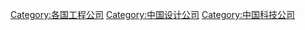 [[Category:各国工程公司|Category:各国工程公司]]
[[Category:中国设计公司|Category:中国设计公司]]
[[Category:中国科技公司|Category:中国科技公司]]